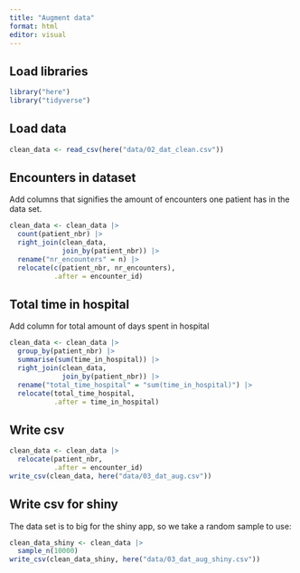 ```yaml
---
title: "Augment data"
format: html
editor: visual
---
```


## Load libraries

```r
library("here")
library("tidyverse")

```

## Load data

```r
clean_data <- read_csv(here("data/02_dat_clean.csv")) 
```

## Encounters in dataset

Add columns that signifies the amount of encounters one patient has in the data set.

```r
clean_data <- clean_data |> 
  count(patient_nbr) |> 
  right_join(clean_data,
             join_by(patient_nbr)) |> 
  rename("nr_encounters" = n) |> 
  relocate(c(patient_nbr, nr_encounters), 
           .after = encounter_id)
```

## Total time in hospital

Add column for total amount of days spent in hospital

```r
clean_data <- clean_data |> 
  group_by(patient_nbr) |> 
  summarise(sum(time_in_hospital)) |> 
  right_join(clean_data,
             join_by(patient_nbr)) |> 
  rename("total_time_hospital" = "sum(time_in_hospital)") |> 
  relocate(total_time_hospital, 
           .after = time_in_hospital)
```

## Write csv

```r
clean_data <- clean_data |> 
  relocate(patient_nbr, 
           .after = encounter_id)
write_csv(clean_data, here("data/03_dat_aug.csv"))
```

## Write csv for shiny

The data set is to big for the shiny app, so we take a random sample to use:

```r
clean_data_shiny <- clean_data |> 
  sample_n(10000)
write_csv(clean_data_shiny, here("data/03_dat_aug_shiny.csv"))
```

